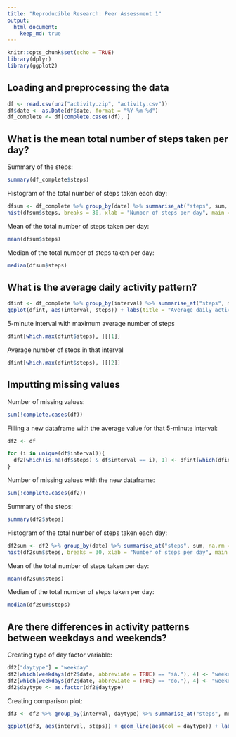 ```yaml
---
title: "Reproducible Research: Peer Assessment 1"
output: 
  html_document:
    keep_md: true
---
```



```r
knitr::opts_chunk$set(echo = TRUE)
library(dplyr)
library(ggplot2)
```

## Loading and preprocessing the data

```r
df <- read.csv(unz("activity.zip", "activity.csv"))
df$date <- as.Date(df$date, format = "%Y-%m-%d")
df_complete <- df[complete.cases(df), ]
```

## What is the mean total number of steps taken per day?

Summary of the steps:
```r
summary(df_complete$steps)
```

Histogram of the total number of steps taken each day:
```r
dfsum <- df_complete %>% group_by(date) %>% summarise_at("steps", sum, na.rm = TRUE)
hist(dfsum$steps, breaks = 30, xlab = "Number of steps per day", main = "")
```

Mean of the total number of steps taken per day:
```r
mean(dfsum$steps)
```

Median of the total number of steps taken per day:
```r
median(dfsum$steps)
```

## What is the average daily activity pattern?

```r
dfint <- df_complete %>% group_by(interval) %>% summarise_at("steps", mean, na.rm = TRUE)
ggplot(dfint, aes(interval, steps)) + labs(title = "Average daily activity pattern", y = "Average number of steps")  + geom_line()
```

5-minute interval with maximum average number of steps
```r
dfint[which.max(dfint$steps), ][[1]]
```

Average number of steps in that interval
```r
dfint[which.max(dfint$steps), ][[2]]
```

## Imputting missing values

Number of missing values: 
```r
sum(!complete.cases(df))
```

Filling a new dataframe with the average value for that 5-minute interval:
```r
df2 <- df

for (i in unique(df$interval)){
  df2[which(is.na(df$steps) & df$interval == i), 1] <- dfint[which(dfint$interval == i), 2]
}
```

Number of missing values with the new dataframe:
```r
sum(!complete.cases(df2))
```

Summary of the steps:
```r
summary(df2$steps)
```

Histogram of the total number of steps taken each day:
```r
df2sum <- df2 %>% group_by(date) %>% summarise_at("steps", sum, na.rm = TRUE)
hist(df2sum$steps, breaks = 30, xlab = "Number of steps per day", main = "")
```

Mean of the total number of steps taken per day:
```r
mean(df2sum$steps)
```

Median of the total number of steps taken per day:
```r
median(df2sum$steps)
```

## Are there differences in activity patterns between weekdays and weekends?

Creating type of day factor variable:
```r
df2["daytype"] = "weekday"
df2[which(weekdays(df2$date, abbreviate = TRUE) == "sá."), 4] <- "weekend"
df2[which(weekdays(df2$date, abbreviate = TRUE) == "do."), 4] <- "weekend"
df2$daytype <- as.factor(df2$daytype)
```

Creating comparison plot:
```r
df3 <- df2 %>% group_by(interval, daytype) %>% summarise_at("steps", mean, na.rm = TRUE)

ggplot(df3, aes(interval, steps)) + geom_line(aes(col = daytype)) + labs(title = "Activity pattern between weekdays and weekends", y = "Average number of steps") + facet_grid(rows = vars(daytype))
```
